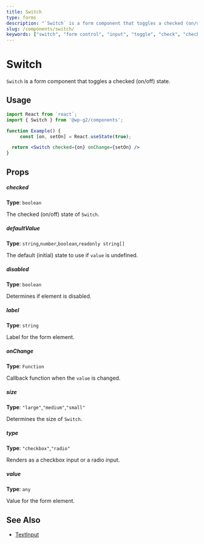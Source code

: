 ```yaml
---
title: Switch
type: forms
description: "`Switch` is a form component that toggles a checked (on/off) state."
slug: /components/switch/
keywords: ["switch", "form control", "input", "toggle", "check", "checbox"]
---
```


# Switch

`Switch` is a form component that toggles a checked (on/off) state.

<!-- props -->
<!-- Automatically Generated -->

## Usage

```jsx live
import React from `react`;
import { Switch } from '@wp-g2/components';

function Example() {
	 const [on, setOn] = React.useState(true);

  return <Switch checked={on} onChange={setOn} />
}
```

## Props

##### checked

**Type**: `boolean`

The checked (on/off) state of `Switch`.

##### defaultValue

**Type**: `string`,`number`,`boolean`,`readonly string[]`

The default (initial) state to use if `value` is undefined.

##### disabled

**Type**: `boolean`

Determines if element is disabled.

##### label

**Type**: `string`

Label for the form element.

##### onChange

**Type**: `Function`

Callback function when the `value` is changed.

##### size

**Type**: `"large"`,`"medium"`,`"small"`

Determines the size of `Switch`.

##### type

**Type**: `"checkbox"`,`"radio"`

Renders as a checkbox input or a radio input.

##### value

**Type**: `any`

Value for the form element.

<!-- /Automatically Generated -->
<!-- /props -->

## See Also

- [TextInput](/components/textinput/)
